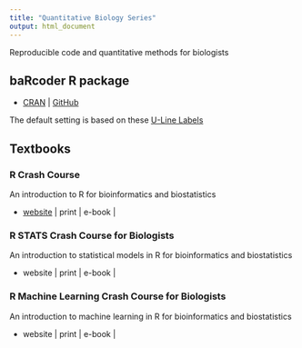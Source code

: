 ```yaml
---
title: "Quantitative Biology Series"
output: html_document
---
```


Reproducible code and quantitative methods for biologists

## baRcoder R package

* | [CRAN](https://cran.r-project.org/web/packages/baRcodeR/index.html) | [GitHub](https://github.com/ropensci/baRcodeR) 

The default setting is based on these [U-Line Labels](https://www.uline.ca/Product/Detail/S-19297/Laser-Labels/Uline-Weather-Resistant-Laser-Labels-1-3-4-x-1-2?keywords=S-19297)

## Textbooks

### R Crash Course

An introduction to R for bioinformatics and biostatistics

  * | [website](https://colauttilab.github.io/RCrashCourse) | print | e-book | 

### R STATS Crash Course for Biologists

An introduction to statistical models in R for bioinformatics and biostatistics

  * | website | print | e-book |

### R Machine Learning Crash Course for Biologists

An introduction to machine learning in R for bioinformatics and biostatistics

  * | website | print | e-book |
  